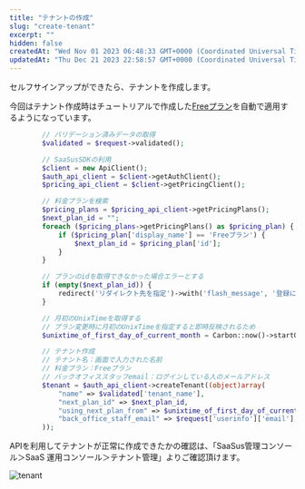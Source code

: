 ```yaml
---
title: "テナントの作成"
slug: "create-tenant"
excerpt: ""
hidden: false
createdAt: "Wed Nov 01 2023 06:48:33 GMT+0000 (Coordinated Universal Time)"
updatedAt: "Thu Dec 21 2023 22:58:57 GMT+0000 (Coordinated Universal Time)"
---
```


セルフサインアップができたら、テナントを作成します。

<!-- TODO fix link url -->
今回はテナント作成時はチュートリアルで作成した<a href="/docs/tutorial/setting-measurement-units-function-menus-and-price-plans-jp#free-%E3%83%97%E3%83%A9%E3%83%B3" target="_blank">Freeプラン</a>を自動で適用するようになっています。

<Tabs>
<TabItem value="php" label="PHP">

```php
        // バリデーション済みデータの取得
        $validated = $request->validated();

        // SaaSusSDKの利用
        $client = new ApiClient();
        $auth_api_client = $client->getAuthClient();
        $pricing_api_client = $client->getPricingClient();

        // 料金プランを検索
        $pricing_plans = $pricing_api_client->getPricingPlans();
        $next_plan_id = "";
        foreach ($pricing_plans->getPricingPlans() as $pricing_plan) {
            if ($pricing_plan['display_name'] == 'Freeプラン') {
                $next_plan_id = $pricing_plan['id'];
            }
        }

        // プランのidを取得できなかった場合エラーとする
        if (empty($next_plan_id)) {
            redirect('リダイレクト先を指定')->with('flash_message', '登録に失敗しました。');
        }

        // 月初のUnixTimeを取得する
        // プラン変更時に月初のUnixTimeを指定すると即時反映されるため
        $unixtime_of_first_day_of_current_month = Carbon::now()->startOfMonth()->timestamp;

        // テナント作成
        // テナント名：画面で入力された名前
        // 料金プラン：Freeプラン
        // バックオフィススタッフemail：ログインしている人のメールアドレス
        $tenant = $auth_api_client->createTenant((object)array(
            "name" => $validated['tenant_name'],
            "next_plan_id" => $next_plan_id,
            "using_next_plan_from" => $unixtime_of_first_day_of_current_month,
            "back_office_staff_email" => $request['userinfo']['email'],
        ));
```

</TabItem>
</Tabs>

APIを利用してテナントが正常に作成できたかの確認は、「SaaSus管理コンソール＞SaaS 運用コンソール＞テナント管理」よりご確認頂けます。

![tenant](/ja/img/usecase/about-saas-user-accounts/create-tenant/tenant.png)
